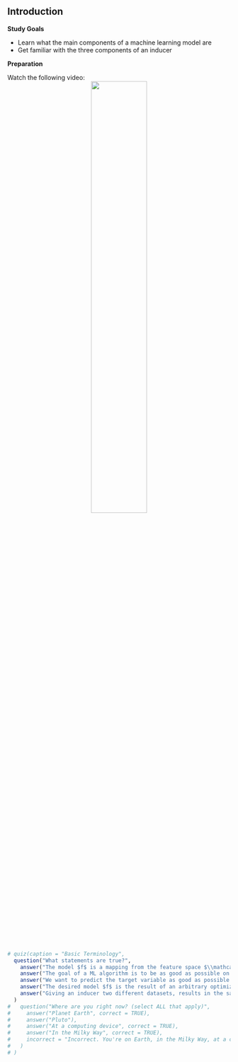 ## Introduction

**Study Goals**

- Learn what the main components of a machine learning model are
- Get familiar with the three components of an inducer

**Preparation**

Watch the following video:
<center>
![](https://www.youtube.com/watch?v=sSqGCY_L6CY){width="50%"}
</center>

```r
# quiz(caption = "Basic Terminology",
  question("What statements are true?",
    answer("The model $f$ is a mapping from the feature space $\\mathcal{X}$ into the target space $\\mathcal{Y}$", correct = TRUE),
    answer("The goal of a ML algorithm is to be as good as possible on the already seen data"),
    answer("We want to predict the target variable as good as possible depending on the input variables", correct = TRUE),
    answer("The desired model $f$ is the result of an arbitrary optimization procedure", correct = TRUE),
    answer("Giving an inducer two different datasets, results in the same model $f$")
  )
#   question("Where are you right now? (select ALL that apply)",
#     answer("Planet Earth", correct = TRUE),
#     answer("Pluto"),
#     answer("At a computing device", correct = TRUE),
#     answer("In the Milky Way", correct = TRUE),
#     incorrect = "Incorrect. You're on Earth, in the Milky Way, at a computer."
#   )
# )
```

